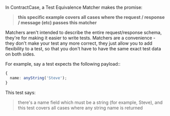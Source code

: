 In ContractCase, a Test Equivalence Matcher makes the promise:

> **this specific example covers all cases where the request / response / message (etc) passes this matcher**

Matchers aren't intended to describe the entire request/response schema, they're
for making it easier to write tests. Matchers are a convenience - they don't
make your test any more correct, they just allow you to add flexibility to a
test, so that you don't have to
have the same exact test data on both sides.

For example, say a test expects the following payload::

```typescript
{
  name: anyString('Steve');
}
```

This test says: 

> there's a name field which must be a string (for example, Steve), and this test covers all cases where any string name is returned
